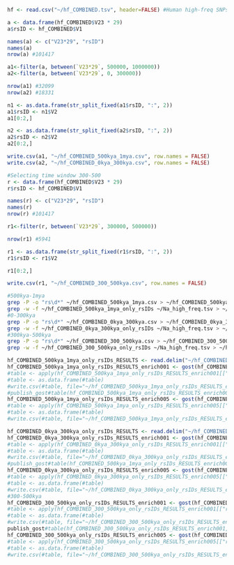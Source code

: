 ```r

hf <- read.csv("~/hf_COMBINED.tsv", header=FALSE) #Human high-freq SNPs mapped

a <- data.frame(hf_COMBINED$V23 * 29)
a$rsID <- hf_COMBINED$V1

names(a) <- c("V23*29", "rsID")
names(a)
nrow(a) #101417

a1<-filter(a, between(`V23*29`, 500000, 1000000))
a2<-filter(a, between(`V23*29`, 0, 300000))

nrow(a1) #32099
nrow(a2) #18331

n1 <- as.data.frame(str_split_fixed(a1$rsID, ":", 2))
a1$rsID <- n1$V2
a1[0:2,]

n2 <- as.data.frame(str_split_fixed(a2$rsID, ":", 2))
a2$rsID <- n2$V2
a2[0:2,]

write.csv(a1, "~/hf_COMBINED_500kya_1mya.csv", row.names = FALSE)
write.csv(a2, "~/hf_COMBINED_0kya_300kya.csv", row.names = FALSE)

#Selecting time window 300-500
r <- data.frame(hf_COMBINED$V23 * 29)
r$rsID <- hf_COMBINED$V1

names(r) <- c("V23*29", "rsID")
names(r)
nrow(r) #101417

r1<-filter(r, between(`V23*29`, 300000, 500000))

nrow(r1) #5941

r1 <- as.data.frame(str_split_fixed(r1$rsID, ":", 2))
r1$rsID <- r1$V2

r1[0:2,]

write.csv(r1, "~/hf_COMBINED_300_500kya.csv", row.names = FALSE)
```

```sh
#500kya-1mya
grep -P -o "rs\d*" ~/hf_COMBINED_500kya_1mya.csv > ~/hf_COMBINED_500kya_1mya_only_rsIDs
grep -w -f ~/hf_COMBINED_500kya_1mya_only_rsIDs ~/Na_high_freq.tsv > ~/hf_COMBINED_500kya_1mya_only_rsIDs_RESULTS
#0-300kya
grep -P -o "rs\d*" ~/hf_COMBINED_0kya_300kya.csv > ~/hf_COMBINED_0kya_300kya_only_rsIDs
grep -w -f ~/hf_COMBINED_0kya_300kya_only_rsIDs ~/Na_high_freq.tsv > ~/hf_COMBINED_0kya_300kya_only_rsIDs_RESULTS
#300kya-500kya
grep -P -o "rs\d*" ~/hf_COMBINED_300_500kya.csv > ~/hf_COMBINED_300_500kya_only_rsIDs
grep -w -f ~/hf_COMBINED_300_500kya_only_rsIDs ~/Na_high_freq.tsv > ~/hf_COMBINED_300_500kya_only_rsIDs_RESULTS
```

```r
hf_COMBINED_500kya_1mya_only_rsIDs_RESULTS <- read.delim("~/hf_COMBINED_500kya_1mya_only_rsIDs_RESULTS", header=FALSE)
hf_COMBINED_500kya_1mya_only_rsIDs_RESULTS_enrich001 <- gost(hf_COMBINED_500kya_1mya_only_rsIDs_RESULTS$V3, organism = "hsapiens", correction_method = "gSCS", user_threshold = 0.01) #get names: evcodes = TRUE 
#table <- apply(hf_COMBINED_500kya_1mya_only_rsIDs_RESULTS_enrich001[["result"]],2,as.character)
#table <- as.data.frame(#table)
#write.csv(#table, file="~/hf_COMBINED_500kya_1mya_only_rsIDs_RESULTS_enrich001.csv", row.names = FALSE)
#publish_gost#table(hf_COMBINED_500kya_1mya_only_rsIDs_RESULTS_enrich001, highlight_terms = NULL, use_colors = TRUE,show_columns = "term_name", filename = "~/hf_COMBINED_500kya_1mya_only_rsIDs_RESULTS_enrich001.pdf")
hf_COMBINED_500kya_1mya_only_rsIDs_RESULTS_enrich005 <- gost(hf_COMBINED_500kya_1mya_only_rsIDs_RESULTS$V3, organism = "hsapiens", correction_method = "gSCS", user_threshold = 0.05) #get names: evcodes = TRUE 
#table <- apply(hf_COMBINED_500kya_1mya_only_rsIDs_RESULTS_enrich005[["result"]],2,as.character)
#table <- as.data.frame(#table)
#write.csv(#table, file="~/hf_COMBINED_500kya_1mya_only_rsIDs_RESULTS_enrich005.csv", row.names = FALSE)

hf_COMBINED_0kya_300kya_only_rsIDs_RESULTS <- read.delim("~/hf_COMBINED_0kya_300kya_only_rsIDs_RESULTS", header=FALSE)
hf_COMBINED_0kya_300kya_only_rsIDs_RESULTS_enrich001 <- gost(hf_COMBINED_0kya_300kya_only_rsIDs_RESULTS$V3, organism = "hsapiens", correction_method = "gSCS", user_threshold = 0.01) #get names: evcodes = TRUE 
#table <- apply(hf_COMBINED_0kya_300kya_only_rsIDs_RESULTS_enrich001[["result"]],2,as.character)
#table <- as.data.frame(#table)
#write.csv(#table, file="~/hf_COMBINED_0kya_300kya_only_rsIDs_RESULTS_enrich001.csv", row.names = FALSE)
#publish_gost#table(hf_COMBINED_500kya_1mya_only_rsIDs_RESULTS_enrich001, highlight_terms = NULL, use_colors = TRUE,show_columns = "term_name", filename = "~/hf_COMBINED_500kya_1mya_only_rsIDs_RESULTS_enrich001.pdf")
hf_COMBINED_0kya_300kya_only_rsIDs_RESULTS_enrich005 <- gost(hf_COMBINED_0kya_300kya_only_rsIDs_RESULTS$V3, organism = "hsapiens", correction_method = "gSCS", user_threshold = 0.05) #get names: evcodes = TRUE 
#table <- apply(hf_COMBINED_0kya_300kya_only_rsIDs_RESULTS_enrich005[["result"]],2,as.character)
#table <- as.data.frame(#table)
#write.csv(#table, file="~/hf_COMBINED_0kya_300kya_only_rsIDs_RESULTS_enrich005.csv", row.names = FALSE)
#300-500kya
hf_COMBINED_300_500kya_only_rsIDs_RESULTS_enrich001 <- gost(hf_COMBINED_300_500kya_only_rsIDs_RESULTS$V3, organism = "hsapiens", correction_method = "gSCS", user_threshold = 0.01, evcodes = TRUE) #get names: evcodes = TRUE 
#table <- apply(hf_COMBINED_300_500kya_only_rsIDs_RESULTS_enrich001[["result"]],2,as.character)
#table <- as.data.frame(#table)
#write.csv(#table, file="~/hf_COMBINED_300_500kya_only_rsIDs_RESULTS_enrich001.csv", row.names = FALSE)
publish_gost#table(hf_COMBINED_300_500kya_only_rsIDs_RESULTS_enrich001, highlight_terms = NULL, use_colors = TRUE, filename = "~/hf_COMBINED_300_500kya_only_rsIDs_RESULTS_enrich001.pdf")
hf_COMBINED_300_500kya_only_rsIDs_RESULTS_enrich005 <- gost(hf_COMBINED_300_500kya_only_rsIDs_RESULTS$V3, organism = "hsapiens", correction_method = "gSCS", user_threshold = 0.05, evcodes = TRUE) #get names: evcodes = TRUE 
#table <- apply(hf_COMBINED_300_500kya_only_rsIDs_RESULTS_enrich005[["result"]],2,as.character)
#table <- as.data.frame(#table)
#write.csv(#table, file="~/hf_COMBINED_300_500kya_only_rsIDs_RESULTS_enrich005.csv", row.names = FALSE)
```


